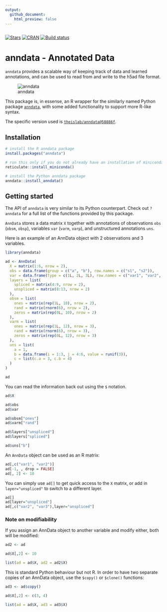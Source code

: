```yaml
---
output:
  github_document:
    html_preview: false
---
```


```r
```

[![Stars](https://img.shields.io/github/stars/theislab/anndata?logo=GitHub&color=yellow)](https://github.com/theislab/anndata/stargazers)
[![CRAN](https://www.r-pkg.org/badges/version/anndata)](https://cran.r-project.org/package=anndata)
[![Build status](https://github.com/rcannood/anndata/workflows/R-CMD-check/badge.svg)](https://github.com/rcannood/anndata/actions)

# anndata - Annotated Data

`anndata` provides a scalable way of keeping track of data
and learned annotations, and can be used to read from and write to the h5ad 
file format.

![anndata](http://falexwolf.de/img/scanpy/anndata.svg)

This package is, in essense, an R wrapper for the similarly named Python package
[`anndata`](https://anndata.readthedocs.io/en/latest/), with some added functionality
to support more R-like syntax.

The specific version used is [`theislab/anndata@58886f`](https://github.com/theislab/anndata/tree/58886f09b2e387c6389a2de20ed0bc7d20d1b843).

## Installation

```r
# install the R anndata package
install.packages("anndata")

# run this only if you do not already have an installation of miniconda
reticulate::install_miniconda()

# install the Python anndata package
anndata::install_anndata()
```

## Getting started

The API of `anndata` is very similar to its Python counterpart. 
Check out `?anndata` for a full list of the functions provided by this package.

`AnnData` stores a data matrix `X` together with annotations
of observations `obs` (`obsm`, `obsp`), variables `var` (`varm`, `varp`),
and unstructured annotations `uns`. 

Here is an example of an AnnData object with 2 observations and 3 variables.

```r
library(anndata)

ad <- AnnData(
  X = matrix(1:6, nrow = 2),
  obs = data.frame(group = c("a", "b"), row.names = c("s1", "s2")),
  var = data.frame(type = c(1L, 2L, 3L), row.names = c("var1", "var2", "var3")),
  layers = list(
    spliced = matrix(4:9, nrow = 2),
    unspliced = matrix(8:13, nrow = 2)
  ),
  obsm = list(
    ones = matrix(rep(1L, 10), nrow = 2),
    rand = matrix(rnorm(6), nrow = 2),
    zeros = matrix(rep(0L, 10), nrow = 2)
  ),
  varm = list(
    ones = matrix(rep(1L, 12), nrow = 3),
    rand = matrix(rnorm(6), nrow = 3),
    zeros = matrix(rep(0L, 12), nrow = 3)
  ),
  uns = list(
    a = 1, 
    b = data.frame(i = 1:3, j = 4:6, value = runif(3)),
    c = list(c.a = 3, c.b = 4)
  )
)

ad
```

You can read the information back out using the `$` notation.
```r
ad$X

ad$obs
ad$var

ad$obsm["ones"]
ad$varm["rand"]

ad$layers["unspliced"]
ad$layers["spliced"]

ad$uns["b"]
```

An `AnnData` object can be used as an R matrix:
```r
ad[,c("var1", "var2")]
ad[-1, , drop = FALSE]
ad[, 2] <- 10
```

You can simply use `ad[]` to get quick access to the `X` matrix, or add in 
`layer="unspliced"` to switch to a different layer.
```r
ad[]
ad[layer="unspliced"]
ad[,c("var2", "var3"),layer="unspliced"]
```

### Note on modifiability
If you assign an AnnData object to another variable and
modify either, both will be modified:
```r
ad2 <- ad

ad$X[,2] <- 10

list(ad = ad$X, ad2 = ad2$X)
```

This is standard Python behaviour but not R. In order to 
have two separate copies of an AnnData object, use the `$copy()` or `$clone()` 
functions:
```r
ad3 <- ad$copy()

ad$X[,2] <- c(3, 4)

list(ad = ad$X, ad3 = ad3$X)
```
